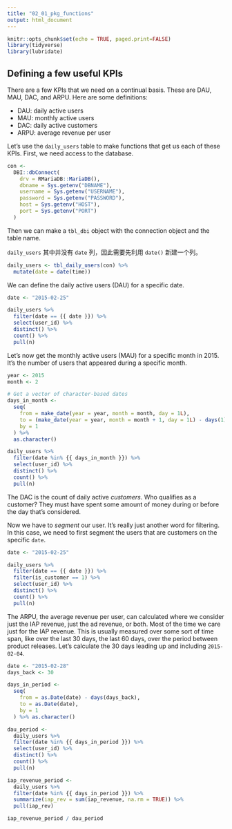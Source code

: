 ```yaml
---
title: "02_01_pkg_functions"
output: html_document
---
```


```r
knitr::opts_chunk$set(echo = TRUE, paged.print=FALSE)
library(tidyverse)
library(lubridate)
```

## Defining a few useful KPIs

There are a few KPIs that we need on a continual basis. These are DAU, MAU, DAC, and ARPU. Here are some definitions:

- DAU: daily active users
- MAU: monthly active users
- DAC: daily active customers
- ARPU: average revenue per user

Let's use the `daily_users` table to make functions that get us each of these KPIs. First, we need access to the database. 

```r
con <-
  DBI::dbConnect(
    drv = RMariaDB::MariaDB(),
    dbname = Sys.getenv("DBNAME"),
    username = Sys.getenv("USERNAME"),
    password = Sys.getenv("PASSWORD"),
    host = Sys.getenv("HOST"),
    port = Sys.getenv("PORT")
  )
```

Then we can make a `tbl_dbi` object with the connection object and the table name.

`daily_users` 其中并没有 `date` 列，因此需要先利用 `date()` 新建一个列。

```r
daily_users <- tbl_daily_users(con) %>%
  mutate(date = date(time))
```

We can define the daily active users (DAU) for a specific date.

```r

date <- "2015-02-25"

daily_users %>%
  filter(date == {{ date }}) %>%
  select(user_id) %>%
  distinct() %>%
  count() %>%
  pull(n)
```

Let's now get the monthly active users (MAU) for a specific month in 2015. It's the number of users that appeared during a specific month.

```r

year <- 2015
month <- 2

# Get a vector of character-based dates
days_in_month <- 
  seq(
    from = make_date(year = year, month = month, day = 1L),
    to = (make_date(year = year, month = month + 1, day = 1L) - days(1)),
    by = 1
  ) %>%
  as.character()

daily_users %>%
  filter(date %in% {{ days_in_month }}) %>%
  select(user_id) %>%
  distinct() %>%
  count() %>%
  pull(n)
```

The DAC is the count of daily active *customers*. Who qualifies as a customer? They must have spent some amount of money during or before the day that's considered.

Now we have to *segment* our user. It's really just another word for filtering. In this case, we need to first segment the users that are customers on the specific `date`.

```r

date <- "2015-02-25"

daily_users %>%
  filter(date == {{ date }}) %>%
  filter(is_customer == 1) %>% 
  select(user_id) %>%
  distinct() %>%
  count() %>%
  pull(n)
```

The ARPU, the average revenue per user, can calculated where we consider just the IAP revenue, just the ad revenue, or both. Most of the time we care just for the IAP revenue. This is usually measured over some sort of time span, like over the last 30 days, the last 60 days, over the period between product releases. Let's calculate the 30 days leading up and including `2015-02-04`.

```r

date <- "2015-02-28"
days_back <- 30

days_in_period <- 
  seq(
    from = as.Date(date) - days(days_back),
    to = as.Date(date),
    by = 1
  ) %>% as.character()

dau_period <-
  daily_users %>%
  filter(date %in% {{ days_in_period }}) %>%
  select(user_id) %>%
  distinct() %>%
  count() %>%
  pull(n)

iap_revenue_period <-
  daily_users %>%
  filter(date %in% {{ days_in_period }}) %>%
  summarize(iap_rev = sum(iap_revenue, na.rm = TRUE)) %>%
  pull(iap_rev)

iap_revenue_period / dau_period
```

